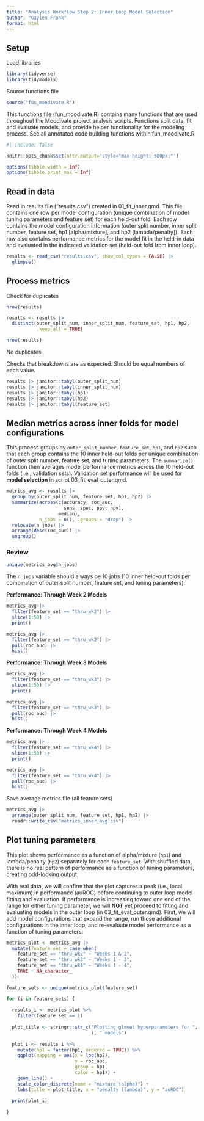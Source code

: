 ```yaml
---
title: "Analysis Workflow Step 2: Inner Loop Model Selection"
author: "Gaylen Fronk"
format: html
---
```


## Setup

Load libraries
```r
library(tidyverse)
library(tidymodels)
```

Source functions file
```r
source("fun_moodivate.R")
```
This functions file (fun_moodivate.R) contains many functions that are used throughout the Moodivate project analysis scripts. Functions split data, fit and evaluate models, and provide helper functionality for the modeling process. See all annotated code building functions within fun_moodivate.R.

```r
#| include: false

knitr::opts_chunk$set(attr.output='style="max-height: 500px;"')

options(tibble.width = Inf)
options(tibble.print_max = Inf)
```

## Read in data

Read in results file ("results.csv") created in 01_fit_inner.qmd. This file contains one row per model configuration (unique combination of model tuning parameters and feature set) for each held-out fold. Each row contains the model configuration information (outer split number, inner split number, feature set, hp1 [alpha/mixture], and hp2 [lambda/penalty]). Each row also contains performance metrics for the model fit in the held-in data and evaluated in the indicated validation set (held-out fold from inner loop). 

```r
results <- read_csv("results.csv", show_col_types = FALSE) |> 
  glimpse()
```

## Process metrics

Check for duplicates
```r
nrow(results)

results <- results |> 
  distinct(outer_split_num, inner_split_num, feature_set, hp1, hp2,
           .keep_all = TRUE)

nrow(results)
```
No duplicates

Checks that breakdowns are as expected. Should be equal numbers of each value.
```r
results |> janitor::tabyl(outer_split_num) 
results |> janitor::tabyl(inner_split_num) 
results |> janitor::tabyl(hp1) 
results |> janitor::tabyl(hp2) 
results |> janitor::tabyl(feature_set)
```

## Median metrics across inner folds for model configurations

This process groups by `outer_split_number`, `feature_set`, `hp1`, and `hp2` such that each group contains the 10 inner held-out folds per unique combination of outer split number, feature set, and tuning parameters. The `summarize()` function then averages model performance metrics across the 10 held-out folds (i.e., validation sets). Validation set performance will be used for **model selection** in script 03_fit_eval_outer.qmd. 

```r
metrics_avg <- results |> 
  group_by(outer_split_num, feature_set, hp1, hp2) |> 
  summarize(across(c(accuracy, roc_auc,
                     sens, spec, ppv, npv),
                   median),
            n_jobs = n(), .groups = "drop") |> 
  relocate(n_jobs) |> 
  arrange(desc(roc_auc)) |> 
  ungroup()
```

### Review
```r
unique(metrics_avg$n_jobs)
```

The `n_jobs` variable should always be 10 jobs (10 inner held-out folds per combination of outer split number, feature set, and tuning parameters). 

**Performance: Through Week 2 Models**

```r
metrics_avg |> 
  filter(feature_set == "thru_wk2") |> 
  slice(1:50) |> 
  print()

metrics_avg |> 
  filter(feature_set == "thru_wk2") |> 
  pull(roc_auc) |> 
  hist()
```

**Performance: Through Week 3 Models**

```r
metrics_avg |> 
  filter(feature_set == "thru_wk3") |> 
  slice(1:50) |> 
  print()

metrics_avg |> 
  filter(feature_set == "thru_wk3") |> 
  pull(roc_auc) |> 
  hist()
```

**Performance: Through Week 4 Models**

```r
metrics_avg |> 
  filter(feature_set == "thru_wk4") |> 
  slice(1:50) |> 
  print()

metrics_avg |> 
  filter(feature_set == "thru_wk4") |> 
  pull(roc_auc) |> 
  hist()
```

Save average metrics file (all feature sets)
```r
metrics_avg |> 
  arrange(outer_split_num, feature_set, hp1, hp2) |> 
  readr::write_csv("metrics_inner_avg.csv")
```

## Plot tuning parameters

This plot shows performance as a function of alpha/mixture (`hp1`) and lambda/penalty (`hp2`) separately for each `feature_set`. With shuffled data, there is no real pattern of performance as a function of tuning parameters, creating odd-looking output.

With real data, we will confirm that the plot captures a peak (i.e., local maximum) in performance (auROC) before continuing to outer loop model fitting and evaluation. If performance is increasing toward one end of the range for either tuning parameter, we will **NOT** yet proceed to fitting and evaluating models in the outer loop (in 03_fit_eval_outer.qmd). First, we will add model configurations that expand the range, run those additional configurations in the inner loop, and re-evaluate model performance as a function of tuning parameters. 

```r
metrics_plot <- metrics_avg |> 
  mutate(feature_set = case_when(
    feature_set == "thru_wk2" ~ "Weeks 1 & 2",
    feature_set == "thru_wk3" ~ "Weeks 1 - 3",
    feature_set == "thru_wk4" ~ "Weeks 1 - 4",
    TRUE ~ NA_character_
  ))

feature_sets <- unique(metrics_plot$feature_set) 

for (i in feature_sets) {
  
  results_i <- metrics_plot %>% 
    filter(feature_set == i)
  
  plot_title <- stringr::str_c("Plotting glmnet hyperparameters for ", 
                               i, " models")
  
  plot_i <- results_i %>%
    mutate(hp1 = factor(hp1, ordered = TRUE)) %>% 
    ggplot(mapping = aes(x = log(hp2), 
                         y = roc_auc, 
                         group = hp1, 
                         color = hp1)) +
    geom_line() +
    scale_color_discrete(name = "mixture (alpha)") +
    labs(title = plot_title, x = "penalty (lambda)", y = "auROC")
  
  print(plot_i)
  
}
```

